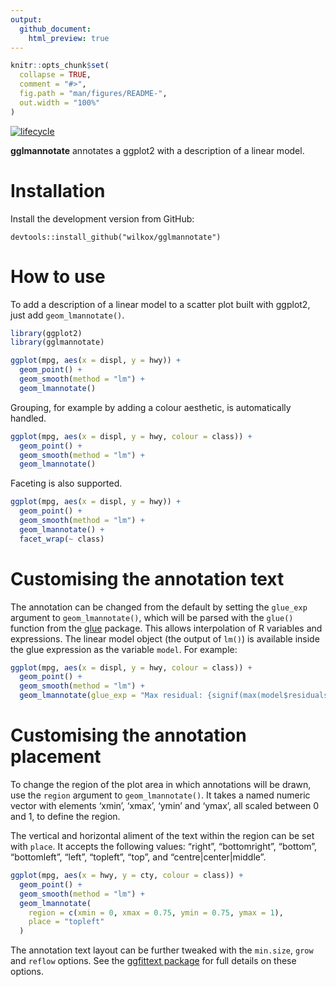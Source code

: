 ```yaml
---
output: 
  github_document:
    html_preview: true
---
```


```r
knitr::opts_chunk$set(
  collapse = TRUE,
  comment = "#>",
  fig.path = "man/figures/README-",
  out.width = "100%"
)
```

[![lifecycle](https://img.shields.io/badge/lifecycle-experimental-orange.svg)](https://www.tidyverse.org/lifecycle/#experimental)

**gglmannotate** annotates a ggplot2 with a description of a linear model.

# Installation

Install the development version from GitHub:

`devtools::install_github("wilkox/gglmannotate")`

# How to use

To add a description of a linear model to a scatter plot built with ggplot2,
just add `geom_lmannotate()`.

```r
library(ggplot2)
library(gglmannotate)

ggplot(mpg, aes(x = displ, y = hwy)) +
  geom_point() +
  geom_smooth(method = "lm") +
  geom_lmannotate()
```

Grouping, for example by adding a colour aesthetic, is automatically handled.

```r
ggplot(mpg, aes(x = displ, y = hwy, colour = class)) +
  geom_point() +
  geom_smooth(method = "lm") +
  geom_lmannotate()
```

Faceting is also supported.

```r
ggplot(mpg, aes(x = displ, y = hwy)) +
  geom_point() +
  geom_smooth(method = "lm") +
  geom_lmannotate() +
  facet_wrap(~ class)
```

# Customising the annotation text

The annotation can be changed from the default by setting the `glue_exp`
argument to `geom_lmannotate()`, which will be parsed with the `glue()`
function from the [glue](https://glue.tidyverse.org) package. This allows
interpolation of R variables and expressions. The linear model object (the
output of `lm()`) is available inside the glue expression as the variable
`model`. For example:

```r
ggplot(mpg, aes(x = displ, y = hwy, colour = class)) +
  geom_point() +
  geom_smooth(method = "lm") +
  geom_lmannotate(glue_exp = "Max residual: {signif(max(model$residuals), 2)}")
```

# Customising the annotation placement

To change the region of the plot area in which annotations will be drawn, use
the `region` argument to `geom_lmannotate()`. It takes a named numeric vector
with elements 'xmin', 'xmax', 'ymin' and 'ymax', all scaled between 0 and 1, to
define the region.

The vertical and horizontal aliment of the text within the region can be set
with `place`. It accepts the following values: "right", "bottomright", "bottom",
"bottomleft", "left", "topleft", "top", and "centre|center|middle".

```r
ggplot(mpg, aes(x = hwy, y = cty, colour = class)) +
  geom_point() +
  geom_smooth(method = "lm") +
  geom_lmannotate(
    region = c(xmin = 0, xmax = 0.75, ymin = 0.75, ymax = 1),
    place = "topleft"
  )
```

The annotation text layout can be further tweaked with the `min.size`, `grow`
and `reflow` options. See the [ggfittext
package](https://github.com/wilkox/ggfittext) for full details on these
options.
